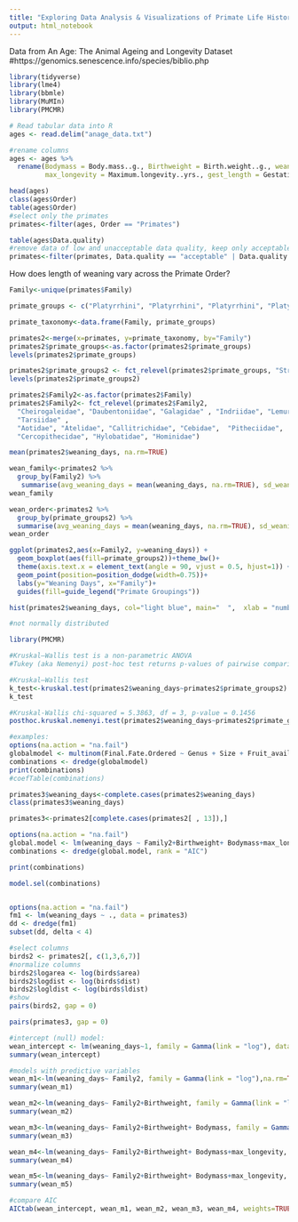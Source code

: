 ---
title: "Exploring Data Analysis & Visualizations of Primate Life Histories"
output: html_notebook
---

Data from An Age: The Animal Ageing and Longevity Dataset
#https://genomics.senescence.info/species/biblio.php 


```{r, include=FALSE}
library(tidyverse)
library(lme4)
library(bbmle)
library(MuMIn)
library(PMCMR)

# Read tabular data into R
ages <- read.delim("anage_data.txt")

#rename columns
ages <- ages %>%
  rename(Bodymass = Body.mass..g., Birthweight = Birth.weight..g., weaning_days = Weaning..days., 
         max_longevity = Maximum.longevity..yrs., gest_length = Gestation.Incubation..days.)

```

```{r}
head(ages)
class(ages$Order)
table(ages$Order)
#select only the primates
primates<-filter(ages, Order == "Primates")

table(ages$Data.quality)
#remove data of low and unacceptable data quality, keep only acceptable and high data quality
primates<-filter(primates, Data.quality == "acceptable" | Data.quality == "high")
```

How does length of weaning vary across the Primate Order?

```{r}
Family<-unique(primates$Family)

primate_groups <- c("Platyrrhini", "Platyrrhini", "Platyrrhini", "Platyrrhini", "Catarrhini", "Strepsirrhini", "Strepsirrhini", "Strepsirrhini", "Catarrhini", "Catarrhini","Strepsirrhini", "Strepsirrhini", "Strepsirrhini", "Platyrrhini", "Tarsiiformes")

primate_taxonomy<-data.frame(Family, primate_groups)

primates2<-merge(x=primates, y=primate_taxonomy, by="Family")
primates2$primate_groups<-as.factor(primates2$primate_groups)
levels(primates2$primate_groups)

primates2$primate_groups2 <- fct_relevel(primates2$primate_groups, "Strepsirrhini", "Tarsiiformes", "Platyrrhini", "Catarrhini")
levels(primates2$primate_groups2)

primates2$Family2<-as.factor(primates2$Family)
primates2$Family2<- fct_relevel(primates2$Family2, 
  "Cheirogaleidae", "Daubentoniidae", "Galagidae" , "Indriidae", "Lemuridae", "Lorisidae",
  "Tarsiidae" , 
  "Aotidae", "Atelidae", "Callitrichidae", "Cebidae",  "Pitheciidae",        
  "Cercopithecidae", "Hylobatidae", "Hominidae")

```

```{r}

mean(primates2$weaning_days, na.rm=TRUE)

wean_family<-primates2 %>% 
  group_by(Family2) %>%
   summarise(avg_weaning_days = mean(weaning_days, na.rm=TRUE), sd_weaning_days = sd(weaning_days, na.rm=TRUE))
wean_family

wean_order<-primates2 %>% 
  group_by(primate_groups2) %>%
  summarise(avg_weaning_days = mean(weaning_days, na.rm=TRUE), sd_weaning_days = sd(weaning_days, na.rm=TRUE))
wean_order

```

```{r, include=FALSE}
ggplot(primates2,aes(x=Family2, y=weaning_days)) + 
  geom_boxplot(aes(fill=primate_groups2))+theme_bw()+
  theme(axis.text.x = element_text(angle = 90, vjust = 0.5, hjust=1)) +
  geom_point(position=position_dodge(width=0.75))+
  labs(y="Weaning Days", x="Family")+
  guides(fill=guide_legend("Primate Groupings")) 

```

```{r}
hist(primates2$weaning_days, col="light blue", main="  ",  xlab = "number of days to weaning in Primates")

#not normally distributed
```

```{r}
library(PMCMR)

#Kruskal–Wallis test is a non-parametric ANOVA
#Tukey (aka Nemenyi) post-hoc test returns p-values of pairwise comparisons

#Kruskal–Wallis test 
k_test<-kruskal.test(primates2$weaning_days~primates2$primate_groups2)
k_test

#Kruskal-Wallis chi-squared = 5.3863, df = 3, p-value = 0.1456
posthoc.kruskal.nemenyi.test(primates2$weaning_days~primates2$primate_groups2, dist =c("Tukey"))

```

```{r}
#examples:
options(na.action = "na.fail") 
globalmodel <- multinom(Final.Fate.Ordered ~ Genus + Size + Fruit_avail_IMR + Type, data=sf.trials, offset=Mean.Final.Day)
combinations <- dredge(globalmodel)
print(combinations)
#coefTable(combinations)

primates3$weaning_days<-complete.cases(primates2$weaning_days)
class(primates3$weaning_days)

primates3<-primates2[complete.cases(primates2[ , 13]),]

options(na.action = "na.fail")
global.model <- lm(weaning_days ~ Family2+Birthweight+ Bodymass+max_longevity, data = primates3)
combinations <- dredge(global.model, rank = "AIC")

print(combinations)

model.sel(combinations)


options(na.action = "na.fail")
fm1 <- lm(weaning_days ~ ., data = primates3)
dd <- dredge(fm1)
subset(dd, delta < 4)

#select columns
birds2 <- primates2[, c(1,3,6,7)]
#normalize columns
birds2$logarea <- log(birds$area)
birds2$logdist <- log(birds$dist)
birds2$logldist <- log(birds$ldist)
#show 
pairs(birds2, gap = 0)

pairs(primates3, gap = 0)

```


```{r}
#intercept (null) model:
wean_intercept <- lm(weaning_days~1, family = Gamma(link = "log"), data = primates2) 
summary(wean_intercept)

#models with predictive variables
wean_m1<-lm(weaning_days~ Family2, family = Gamma(link = "log"),na.rm=TRUE, data = primates2)
summary(wean_m1)

wean_m2<-lm(weaning_days~ Family2+Birthweight, family = Gamma(link = "log"),na.rm=TRUE, data = primates2)
summary(wean_m2)

wean_m3<-lm(weaning_days~ Family2+Birthweight+ Bodymass, family = Gamma(link = "log"),na.rm=TRUE, data = primates2)
summary(wean_m3)

wean_m4<-lm(weaning_days~ Family2+Birthweight+ Bodymass+max_longevity, family = Gamma(link = "log"),na.rm=TRUE, data = primates2)
summary(wean_m4)

wean_m5<-lm(weaning_days~ Family2+Birthweight+ Bodymass+max_longevity, family = Gamma(link = "log"),na.rm=TRUE, data = primates2)
summary(wean_m5)

#compare AIC
AICtab(wean_intercept, wean_m1, wean_m2, wean_m3, wean_m4, weights=TRUE, logLik=TRUE, base=TRUE)

```





